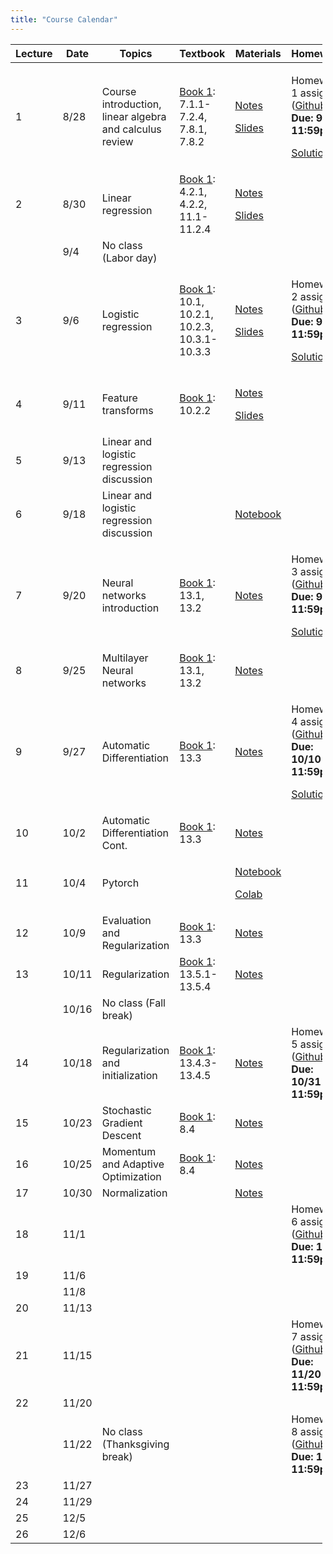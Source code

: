```yaml
---
title: "Course Calendar"
---
```


+----------+----------+---------------------------------------------------------+---------------------------------------------------------------------------------------------+---------------------------------------------------------------------------------------------------+-----------------------------------------------------------------------------------------------------------------------------+
| Lecture  | Date     | Topics                                                  | Textbook                                                                                    | Materials                                                                                         | Homework                                                                                                                    |
+==========+==========+=========================================================+=============================================================================================+===================================================================================================+=============================================================================================================================+
| 1        | 8/28     | Course introduction, linear algebra and calculus review | [Book 1](https://probml.github.io/pml-book/book1.html): 7.1.1-7.2.4, 7.8.1, 7.8.2           | [Notes](../lecture1-background/notes.qmd)                                                         | Homework 1 assigned ([Github](https://github.com/orgs/CS152-Neural-Networks-Fall-2023/repositories)) **Due: 9/5 11:59pm**   |
|          |          |                                                         |                                                                                             |                                                                                                   |                                                                                                                             |
|          |          |                                                         |                                                                                             | [Slides](../lecture1-background/slides.qmd)                                                       | [Solutions](../assignments/homework1-background/solutions.html)                                                             |
+----------+----------+---------------------------------------------------------+---------------------------------------------------------------------------------------------+---------------------------------------------------------------------------------------------------+-----------------------------------------------------------------------------------------------------------------------------+
| 2        | 8/30     | Linear regression                                       | [Book 1](https://probml.github.io/pml-book/book1.html): 4.2.1, 4.2.2, 11.1-11.2.4           | [Notes](../lecture2-linear-regression/notes.qmd)                                                  |                                                                                                                             |
|          |          |                                                         |                                                                                             |                                                                                                   |                                                                                                                             |
|          |          |                                                         |                                                                                             | [Slides](../lecture2-linear-regression/slides.qmd)                                                |                                                                                                                             |
+----------+----------+---------------------------------------------------------+---------------------------------------------------------------------------------------------+---------------------------------------------------------------------------------------------------+-----------------------------------------------------------------------------------------------------------------------------+
|          | 9/4      | No class (Labor day)                                    |                                                                                             |                                                                                                   |                                                                                                                             |
+----------+----------+---------------------------------------------------------+---------------------------------------------------------------------------------------------+---------------------------------------------------------------------------------------------------+-----------------------------------------------------------------------------------------------------------------------------+
| 3        | 9/6      | Logistic regression                                     | [Book 1](https://probml.github.io/pml-book/book1.html): 10.1, 10.2.1, 10.2.3, 10.3.1-10.3.3 | [Notes](../lecture3-logistic-regression/notes.qmd)                                                | Homework 2 assigned ([Github](https://github.com/orgs/CS152-Neural-Networks-Fall-2023/repositories)) **Due: 9/12 11:59pm**  |
|          |          |                                                         |                                                                                             |                                                                                                   |                                                                                                                             |
|          |          |                                                         |                                                                                             | [Slides](../lecture3-logistic-regression/slides.qmd)                                              | [Solutions](../assignments/homework2-linear-regression/solutions.html)                                                      |
+----------+----------+---------------------------------------------------------+---------------------------------------------------------------------------------------------+---------------------------------------------------------------------------------------------------+-----------------------------------------------------------------------------------------------------------------------------+
| 4        | 9/11     | Feature transforms                                      | [Book 1](https://probml.github.io/pml-book/book1.html): 10.2.2                              | [Notes](../lecture4-feature-transforms/notes.qmd)                                                 |                                                                                                                             |
|          |          |                                                         |                                                                                             |                                                                                                   |                                                                                                                             |
|          |          |                                                         |                                                                                             | [Slides](../lecture4-feature-transforms/slides.html)                                              |                                                                                                                             |
+----------+----------+---------------------------------------------------------+---------------------------------------------------------------------------------------------+---------------------------------------------------------------------------------------------------+-----------------------------------------------------------------------------------------------------------------------------+
| 5        | 9/13     | Linear and logistic regression discussion               |                                                                                             |                                                                                                   |                                                                                                                             |
+----------+----------+---------------------------------------------------------+---------------------------------------------------------------------------------------------+---------------------------------------------------------------------------------------------------+-----------------------------------------------------------------------------------------------------------------------------+
| 6        | 9/18     | Linear and logistic regression discussion               |                                                                                             | [Notebook](https://colab.research.google.com/drive/1MlFAWYkgI58xjxTYWKJoSdU64xRObyaq?usp=sharing) |                                                                                                                             |
+----------+----------+---------------------------------------------------------+---------------------------------------------------------------------------------------------+---------------------------------------------------------------------------------------------------+-----------------------------------------------------------------------------------------------------------------------------+
| 7        | 9/20     | Neural networks introduction                            | [Book 1](https://probml.github.io/pml-book/book1.html): 13.1, 13.2                          | [Notes](../lecture5-neural-networks-intro/notes.qmd)                                              | Homework 3 assigned ([Github](https://github.com/orgs/CS152-Neural-Networks-Fall-2023/repositories)) **Due: 9/26 11:59pm**  |
|          |          |                                                         |                                                                                             |                                                                                                   |                                                                                                                             |
|          |          |                                                         |                                                                                             |                                                                                                   | [Solutions](../assignments/homework3-logistic-regression/solutions.html)                                                    |
+----------+----------+---------------------------------------------------------+---------------------------------------------------------------------------------------------+---------------------------------------------------------------------------------------------------+-----------------------------------------------------------------------------------------------------------------------------+
| 8        | 9/25     | Multilayer Neural networks                              | [Book 1](https://probml.github.io/pml-book/book1.html): 13.1, 13.2                          | [Notes](../lecture6-backpropagation/notes.qmd)                                                    |                                                                                                                             |
+----------+----------+---------------------------------------------------------+---------------------------------------------------------------------------------------------+---------------------------------------------------------------------------------------------------+-----------------------------------------------------------------------------------------------------------------------------+
| 9        | 9/27     | Automatic Differentiation                               | [Book 1](https://probml.github.io/pml-book/book1.html): 13.3                                | [Notes](../lecture6-backpropagation/notes.qmd)                                                    | Homework 4 assigned ([Github](https://github.com/orgs/CS152-Neural-Networks-Fall-2023/repositories)) **Due: 10/10 11:59pm** |
|          |          |                                                         |                                                                                             |                                                                                                   |                                                                                                                             |
|          |          |                                                         |                                                                                             |                                                                                                   | [Solutions](../assignments/homework4-backpropagation/solutions.html)                                                        |
+----------+----------+---------------------------------------------------------+---------------------------------------------------------------------------------------------+---------------------------------------------------------------------------------------------------+-----------------------------------------------------------------------------------------------------------------------------+
| 10       | 10/2     | Automatic Differentiation Cont.                         | [Book 1](https://probml.github.io/pml-book/book1.html): 13.3                                | [Notes](../lecture6-backpropagation/notes.qmd)                                                    |                                                                                                                             |
+----------+----------+---------------------------------------------------------+---------------------------------------------------------------------------------------------+---------------------------------------------------------------------------------------------------+-----------------------------------------------------------------------------------------------------------------------------+
| 11       | 10/4     | Pytorch                                                 |                                                                                             | [Notebook](../lecture7-pytorch/notebook.html)                                                     |                                                                                                                             |
|          |          |                                                         |                                                                                             |                                                                                                   |                                                                                                                             |
|          |          |                                                         |                                                                                             | [Colab](https://colab.research.google.com/drive/1hJoRYXlGT-nRE4LnA9LEjQcy-c2IEy0p?usp=sharing)    |                                                                                                                             |
+----------+----------+---------------------------------------------------------+---------------------------------------------------------------------------------------------+---------------------------------------------------------------------------------------------------+-----------------------------------------------------------------------------------------------------------------------------+
| 12       | 10/9     | Evaluation and Regularization                           | [Book 1](https://probml.github.io/pml-book/book1.html): 13.3                                | [Notes](../lecture8-optimization/notes.qmd)                                                       |                                                                                                                             |
+----------+----------+---------------------------------------------------------+---------------------------------------------------------------------------------------------+---------------------------------------------------------------------------------------------------+-----------------------------------------------------------------------------------------------------------------------------+
| 13       | 10/11    | Regularization                                          | [Book 1](https://probml.github.io/pml-book/book1.html): 13.5.1-13.5.4                       | [Notes](../lecture8-optimization/notes.qmd)                                                       |                                                                                                                             |
+----------+----------+---------------------------------------------------------+---------------------------------------------------------------------------------------------+---------------------------------------------------------------------------------------------------+-----------------------------------------------------------------------------------------------------------------------------+
|          | 10/16    | No class (Fall break)                                   |                                                                                             |                                                                                                   |                                                                                                                             |
+----------+----------+---------------------------------------------------------+---------------------------------------------------------------------------------------------+---------------------------------------------------------------------------------------------------+-----------------------------------------------------------------------------------------------------------------------------+
| 14       | 10/18    | Regularization and initialization                       | [Book 1](https://probml.github.io/pml-book/book1.html): 13.4.3-13.4.5                       | [Notes](../lecture9-optimization/notes.qmd)                                                       | Homework 5 assigned ([Github](https://github.com/orgs/CS152-Neural-Networks-Fall-2023/repositories)) **Due: 10/31 11:59pm** |
+----------+----------+---------------------------------------------------------+---------------------------------------------------------------------------------------------+---------------------------------------------------------------------------------------------------+-----------------------------------------------------------------------------------------------------------------------------+
| 15       | 10/23    | Stochastic Gradient Descent                             | [Book 1](https://probml.github.io/pml-book/book1.html): 8.4                                 | [Notes](../lecture9-optimization/notes.qmd)                                                       |                                                                                                                             |
+----------+----------+---------------------------------------------------------+---------------------------------------------------------------------------------------------+---------------------------------------------------------------------------------------------------+-----------------------------------------------------------------------------------------------------------------------------+
| 16       | 10/25    | Momentum and Adaptive Optimization                      | [Book 1](https://probml.github.io/pml-book/book1.html): 8.4                                 | [Notes](../lecture9-optimization/notes.qmd)                                                       |                                                                                                                             |
+----------+----------+---------------------------------------------------------+---------------------------------------------------------------------------------------------+---------------------------------------------------------------------------------------------------+-----------------------------------------------------------------------------------------------------------------------------+
| 17       | 10/30    | Normalization                                           |                                                                                             | [Notes](../lecture10-normalization/normalization.pdf)                                             |                                                                                                                             |
+----------+----------+---------------------------------------------------------+---------------------------------------------------------------------------------------------+---------------------------------------------------------------------------------------------------+-----------------------------------------------------------------------------------------------------------------------------+
| 18       | 11/1     |                                                         |                                                                                             |                                                                                                   | Homework 6 assigned ([Github](https://github.com/orgs/CS152-Neural-Networks-Fall-2023/repositories)) **Due: 11/7 11:59pm**  |
+----------+----------+---------------------------------------------------------+---------------------------------------------------------------------------------------------+---------------------------------------------------------------------------------------------------+-----------------------------------------------------------------------------------------------------------------------------+
| 19       | 11/6     |                                                         |                                                                                             |                                                                                                   |                                                                                                                             |
+----------+----------+---------------------------------------------------------+---------------------------------------------------------------------------------------------+---------------------------------------------------------------------------------------------------+-----------------------------------------------------------------------------------------------------------------------------+
|          | 11/8     |                                                         |                                                                                             |                                                                                                   |                                                                                                                             |
+----------+----------+---------------------------------------------------------+---------------------------------------------------------------------------------------------+---------------------------------------------------------------------------------------------------+-----------------------------------------------------------------------------------------------------------------------------+
| 20       | 11/13    |                                                         |                                                                                             |                                                                                                   |                                                                                                                             |
+----------+----------+---------------------------------------------------------+---------------------------------------------------------------------------------------------+---------------------------------------------------------------------------------------------------+-----------------------------------------------------------------------------------------------------------------------------+
| 21       | 11/15    |                                                         |                                                                                             |                                                                                                   | Homework 7 assigned ([Github](https://github.com/orgs/CS152-Neural-Networks-Fall-2023/repositories)) **Due: 11/20 11:59pm** |
+----------+----------+---------------------------------------------------------+---------------------------------------------------------------------------------------------+---------------------------------------------------------------------------------------------------+-----------------------------------------------------------------------------------------------------------------------------+
| 22       | 11/20    |                                                         |                                                                                             |                                                                                                   |                                                                                                                             |
+----------+----------+---------------------------------------------------------+---------------------------------------------------------------------------------------------+---------------------------------------------------------------------------------------------------+-----------------------------------------------------------------------------------------------------------------------------+
|          | 11/22    | No class (Thanksgiving break)                           |                                                                                             |                                                                                                   | Homework 8 assigned ([Github](https://github.com/orgs/CS152-Neural-Networks-Fall-2023/repositories)) **Due: 12/5 11:59pm**  |
+----------+----------+---------------------------------------------------------+---------------------------------------------------------------------------------------------+---------------------------------------------------------------------------------------------------+-----------------------------------------------------------------------------------------------------------------------------+
| 23       | 11/27    |                                                         |                                                                                             |                                                                                                   |                                                                                                                             |
+----------+----------+---------------------------------------------------------+---------------------------------------------------------------------------------------------+---------------------------------------------------------------------------------------------------+-----------------------------------------------------------------------------------------------------------------------------+
| 24       | 11/29    |                                                         |                                                                                             |                                                                                                   |                                                                                                                             |
+----------+----------+---------------------------------------------------------+---------------------------------------------------------------------------------------------+---------------------------------------------------------------------------------------------------+-----------------------------------------------------------------------------------------------------------------------------+
| 25       | 12/5     |                                                         |                                                                                             |                                                                                                   |                                                                                                                             |
+----------+----------+---------------------------------------------------------+---------------------------------------------------------------------------------------------+---------------------------------------------------------------------------------------------------+-----------------------------------------------------------------------------------------------------------------------------+
| 26       | 12/6     |                                                         |                                                                                             |                                                                                                   |                                                                                                                             |
+----------+----------+---------------------------------------------------------+---------------------------------------------------------------------------------------------+---------------------------------------------------------------------------------------------------+-----------------------------------------------------------------------------------------------------------------------------+